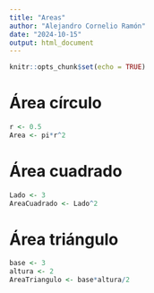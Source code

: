 ```yaml
---
title: "Areas"
author: "Alejandro Cornelio Ramón"
date: "2024-10-15"
output: html_document
---
```


```r
knitr::opts_chunk$set(echo = TRUE)
```

# Área círculo

```r
r <- 0.5
Area <- pi*r^2
```

# Área cuadrado

```r
Lado <- 3
AreaCuadrado <- Lado^2
```

# Área triángulo 

```r
base <- 3
altura <- 2
AreaTriangulo <- base*altura/2
```





